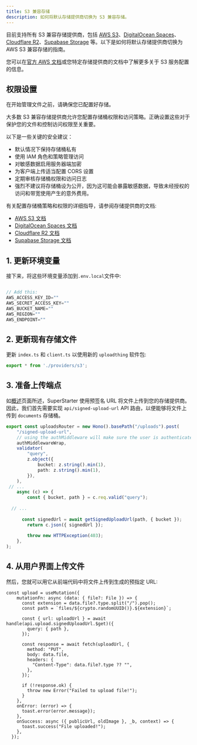 ```yaml
---
title: S3 兼容存储
description: 如何将默认存储提供商切换为 S3 兼容存储。
---
```


目前支持所有 S3 兼容存储提供商，包括 [AWS S3](https://aws.amazon.com/s3/)、[DigitalOcean Spaces](https://www.digitalocean.com/products/spaces)、[Cloudflare R2](https://www.cloudflare.com/products/r2/)、[Supabase Storage](https://supabase.com/storage) 等。以下是如何将默认存储提供商切换为 AWS S3 兼容存储的指南。

您可以在[官方 AWS 文档](https://docs.aws.amazon.com/AmazonS3/latest/API/Welcome.html)或您特定存储提供商的文档中了解更多关于 S3 服务配置的信息。

## 权限设置
在开始管理文件之前，请确保您已配置好存储。

大多数 S3 兼容存储提供商允许您配置存储桶权限和访问策略。正确设置这些对于保护您的文件和控制访问权限至关重要。

以下是一些关键的安全建议：

- 默认情况下保持存储桶私有
- 使用 IAM 角色和策略管理访问
- 对敏感数据启用服务器端加密
- 为客户端上传适当配置 CORS 设置
- 定期审核存储桶权限和访问日志
- 强烈不建议将存储桶设为公开，因为这可能会暴露敏感数据，导致未经授权的访问和带宽使用产生的意外费用。

有关配置存储桶策略和权限的详细指导，请参阅存储提供商的文档:

- [AWS S3 文档](https://docs.aws.amazon.com/AmazonS3/latest/userguide/access-policy-language-overview.html)
- [DigitalOcean Spaces 文档](https://docs.digitalocean.com/products/spaces/how-to/manage-access/)
- [Cloudflare R2 文档](https://developers.cloudflare.com/r2/api/s3/tokens/)
- [Supabase Storage 文档](https://supabase.com/docs/guides/storage/security/access-control)

## 1. 更新环境变量

接下来，将这些环境变量添加到`.env.local`文件中:

```js apps/app/.env

// Add this:
AWS_ACCESS_KEY_ID=""
AWS_SECRET_ACCESS_KEY=""
AWS_BUCKET_NAME=""
AWS_REGION=""
AWS_ENDPOINT=""
```


## 2. 更新现有存储文件

更新 `index.ts` 和 `client.ts` 以使用新的 `uploadthing` 软件包:

```ts packages/storage/index.ts
export * from './providers/s3';
```

## 3. 准备上传端点

如[概述](/zh/packages/storage/overview)页面所述，SuperStarter 使用预签名 URL 将文件上传到您的存储提供商。因此，我们首先需要实现 `api/signed-upload-url` API 路由，以便能够将文件上传到 `documents` 存储桶。

```ts apps/api/server/api/routes/upload/index.ts
export const uploadsRouter = new Hono().basePath("/uploads").post(
	"/signed-upload-url",
    // using the authMiddleware will make sure the user is authenticated
	authMiddlewareWrap,
	validator(
		"query",
		z.object({
			bucket: z.string().min(1),
			path: z.string().min(1),
		}),
	),
 // ...
	async (c) => {
		const { bucket, path } = c.req.valid("query");
 
  // ...
 
	  const signedUrl = await getSignedUploadUrl(path, { bucket });
		return c.json({ signedUrl });
 
		throw new HTTPException(403);
	},
);
```

## 4. 从用户界面上传文件

然后，您就可以用它从前端代码中将文件上传到生成的预指定 URL:

```tsx upload.tsx
const upload = useMutation({
    mutationFn: async (data: { file?: File }) => {
      const extension = data.file?.type.split("/").pop();
      const path = `files/${crypto.randomUUID()}.${extension}`;
 
      const { url: uploadUrl } = await handle(api.upload.signedUploadUrl.$get)({
        query: { path },
      });
 
      const response = await fetch(uploadUrl, {
        method: "PUT",
        body: data.file,
        headers: {
          "Content-Type": data.file?.type ?? "",
        },
      });
 
      if (!response.ok) {
        throw new Error("Failed to upload file!");
      }
    },
    onError: (error) => {
      toast.error(error.message});
    },
    onSuccess: async ({ publicUrl, oldImage }, _b, context) => {
      toast.success("File uploaded!");
    },
  });
```